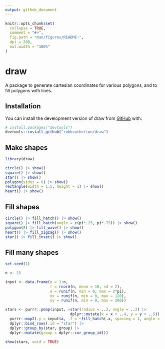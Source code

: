 ```yaml
---
output: github_document
---
```


<!-- README.md is generated from README.Rmd. Please edit that file -->

```r
knitr::opts_chunk$set(
  collapse = TRUE,
  comment = "#>",
  fig.path = "man/figures/README-", 
  dpi = 200,
  out.width = "100%"
)
```

# draw

<!-- badges: start -->
<!-- badges: end -->

A package to generate cartesian coordinates for various polygons, and to fill polygons with lines.

## Installation

You can install the development version of draw from [GitHub](https://github.com/) with:

``` r
# install.packages("devtools")
devtools::install_github("robbrotherton/draw")
```

## Make shapes

```r
library(draw)

circle() |> show()
square() |> show()
star() |> show()
polygon(sides = 6) |> show()
rectangle(width = 1.5, height = 1) |> show()
heart() |> show()

```

## Fill shapes

```r
circle() |> fill_hatch() |> show()
square() |> fill_hatch(angle = c(pi*.25, pi*.75)) |> show()
polygon(8) |> fill_wave() |> show()
heart() |> fill_zigzag() |> show()
star() |> fill_inset() |> show()
```


## Fill many shapes

```r
set.seed(1)

n <- 15

input <- data.frame(n = 1:n, 
                    r = rnorm(n, mean = 10, sd = 2),
                    a = runif(n, min = 0, max = 2*pi),
                    ox = runif(n, min = 0, max = 120),
                    oy = runif(n, min = 0, max = 200))

stars <- purrr::pmap(input, ~star(radius = ..2, angle = ..3) |> 
                             dplyr::mutate(x = x + ..4, y = y + ..5)) |>
  purrr::map2(.y = input$a, .f = ~fill_hatch(.x, spacing = 1, angle = .y)) |> 
  dplyr::bind_rows(.id = "star") |> 
  dplyr::group_by(star, group) |> 
  dplyr::mutate(group = dplyr::cur_group_id())

show(stars, void = TRUE)

```


